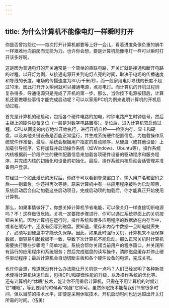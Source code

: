 ```yaml
---
---
---
```

title: 为什么计算机不能像电灯一样瞬时打开
---




你是否曾抱怨过——每次打开计算机都要等上好一会儿，看着进度条像负重的蜗牛一样艰难地向前爬而无能为力。也许你会想，要是计算机能像电灯一样可以瞬时打开该多好啊。

这是因为普通电灯的开关通常是一个简单的串联电路，开关灯就是接通和断开电路的过程。以开灯为例，从接通电源开关到电灯点亮的时间，取决于电场的传播速度和导线的长度。电场的传播速度为30万千米/秒，而一般家用电灯导线的长度不超过10米，因此打开开关瞬间就可以接通电源，点亮电灯。而计算机的开机过程则复杂得多，导通电源只是完成了开机的第一步。那么，当你按下电源按钮后，计算机还要做哪些事情才能完成启动呢？可以以家用PC机为例来说明计算机的开机启动过程。



首先是计算机的硬启动，包括各个硬件电路的加电，时钟电路产生时钟信号，然后主板上的硬件设备复位（一般是对数字电路置零）。复位后，进入计算机软启动过程。CPU从固定的内存地址开始执行，进行开机自检——检测内存、显卡和硬盘，以及其他关键设备是否能正常运行，并生成系统硬件配置信息，为加载操作系统软件作准备。最后，系统会根据用户指定的启动顺序，从硬盘（或其他设备）上加载引导程序，它将加载并启动操作系统（如Windows、Ubuntu等）。操作系统内核根据前一阶段产生的硬件配置信息来加载各项硬件设备的驱动程序和服务程序，并完成内核的初始化和设备的初始化。最后，操作系统内核启动会话管理并准备用户登录。



在经过一个如此漫长的历程后，你终于可以看到登录窗口了。输入用户名和密码之后——别着急，你还得再次等待。原来计算机中有一些应用程序被称为启动项目，系统启动后会自动加载这些启动项目。完成启动项的加载后，你才能真正开始使用计算机。

那么，如果事情做好了，你想关掉计算机节省电能，可以像关灯一样直接切断电源吗？不！这样做很危险。关机一定要按步骤进行，你可以通过系统界面上的关机按钮来关机。因为计算机在运行时，操作系统和很多应用程序的数据放在内存当中，或者在缓存中，还没有回写到磁盘。要知道，缓存和内存中数据一旦断电就丢失了，必须写到硬盘中才能长久保存。因此，如果此时强行关机，计算机来不及保存数据，很容易引起数据不一致，导致下次计算机不能启动。那么正常关机时计算机需要执行哪些步骤呢？简单地说，系统会帮你关闭当前用户的程序窗口，并关闭所有运行的应用程序和系统服务；然后完成磁盘的读写操作，清除磁盘缓存并停止硬件驱动程序；最后计算机会自动切断主板和各个硬件设备的电源，完成关机。

也许你会想，难道就没有什么办法能让开关机快一点吗？人们已经发明了各种新技术使得计算机快速启动，包括CPU和硬盘性能的升级，以及操作系统的优化等。还有计算机的“休眠”技术，能让你不用重启计算机，只需在不用计算机的时候让它“睡眠”，等到要用的时候再“唤醒”它即可。虽然休眠技术能帮我们节省很多时间，但以目前的技术水平，即便是采用休眠技术，开机启动时间也远远超出开关灯所需的时间。（伍勇）